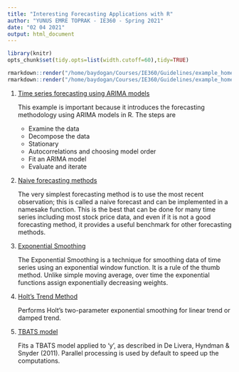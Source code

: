 ```yaml
---
title: "Interesting Forecasting Applications with R"
author: "YUNUS EMRE TOPRAK - IE360 - Spring 2021"
date: "02 04 2021"
output: html_document
---
```

```r
library(knitr)
opts_chunk$set(tidy.opts=list(width.cutoff=60),tidy=TRUE)
```
```r
rmarkdown::render("/home/baydogan/Courses/IE360/Guidelines/example_homework_0.Rmd",output_format="pdf_document")
rmarkdown::render("/home/baydogan/Courses/IE360/Guidelines/example_homework_0.Rmd",output_format="html_document")
```

1. [Time series forecasting using ARIMA models](https://blogs.oracle.com/datascience/introduction-to-forecasting-with-arima-in-r)

    This example is important because it introduces the forecasting methodology using ARIMA models in R. The steps are
    
    * Examine the data
    * Decompose the data
    * Stationary
    * Autocorrelations and choosing model order
    * Fit an ARIMA model
    * Evaluate and iterate

2. [Naive forecasting methods](https://campus.datacamp.com/courses/forecasting-in-r/benchmark-methods-and-forecast-accuracy?ex=2)

    The very simplest forecasting method is to use the most recent observation; this is called a naive forecast and can be implemented in a namesake function. This is the best that can be done for many time series including most stock price data, and even if it is not a good forecasting method, it provides a useful benchmark for other forecasting methods.
    
3. [Exponential Smoothing](https://www.geeksforgeeks.org/exponential-smoothing-in-r-programming/)

    The Exponential Smoothing is a technique for smoothing data of time series using an exponential window function. It is a rule of the thumb method. Unlike simple moving average, over time the exponential functions assign exponentially decreasing weights.
    
4. [Holt's Trend Method](https://www.rdocumentation.org/packages/aTSA/versions/3.1.2/topics/Holt)

    Performs Holt's two-parameter exponential smoothing for linear trend or damped trend.
    
5. [TBATS model](https://www.rdocumentation.org/packages/forecast/versions/8.14/topics/tbats)

    Fits a TBATS model applied to 'y', as described in De Livera, Hyndman & Snyder (2011). Parallel processing is used by default to speed up the computations.
